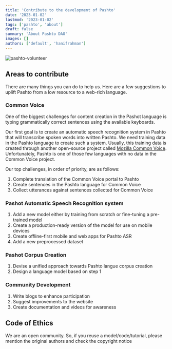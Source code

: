 ```yaml
---
title: 'Contribute to the development of Pashto'
date: '2023-01-02'
lastmod: '2023-01-02'
tags: ['pashto', 'about']
draft: false
summary: 'About Pashto DAO'
images: []
authors: ['default', 'hanifrahman']
---
```


![pashto-volunteer](/static/images/volunteer.jpeg)

## Areas to contribute

There are many things you can do to help us. Here are a few suggestions to uplift Pashto from a low resource to a web-rich language.

### Common Voice

One of the biggest challenges for content creation in the Pashot language is typing grammatically correct sentences using the available keyboards.

Our first goal is to create an automatic speech recognition system in Pashto that will transcribe spoken words into written Pashto. We need training data in the Pashto language to create such a system. Usually, this training data is created through another open-source project called [Mozilla Common Voice](https://commonvoice.mozilla.org/ps). Unfortunately, Pashto is one of those few languages with no data in the Common Voice project.

Our top challenges, in order of priority, are as follows:

1. Complete translation of the Common Voice portal to Pashto
2. Create sentences in the Pashto language for Common Voice
3. Collect utterances against sentences collected for Common Voice

### Pashot Automatic Speech Recognition system

1. Add a new model either by training from scratch or fine-tuning a pre-trained model
2. Create a production-ready version of the model for use on mobile devices
3. Create offline-first mobile and web apps for Pashto ASR
4. Add a new preprocessed dataset

### Pashot Corpus Creation

1. Devise a unified approach towards Pashto langue corpus creation
2. Design a language model based on step 1

### Community Development

1. Write blogs to enhance participation
2. Suggest improvements to the website
3. Create documentation and videos for awareness

## Code of Ethics

We are an open community. So, if you reuse a model/code/tutorial, please mention the original authors and check the copyright notice
